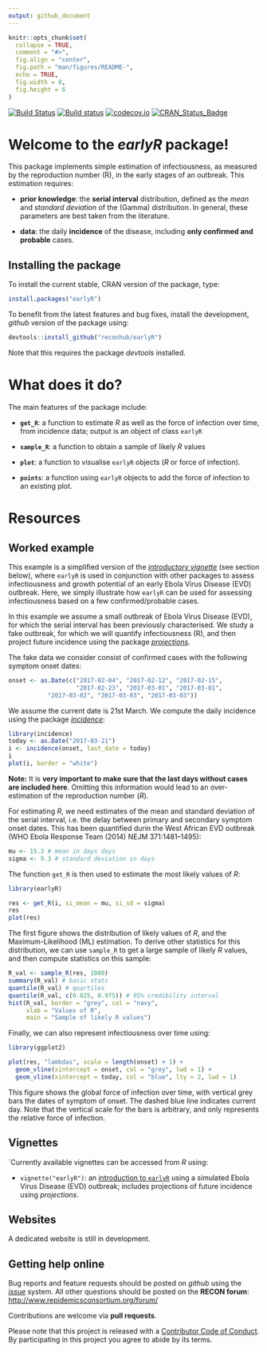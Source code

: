 ```yaml
---
output: github_document
---
```


<!-- README.md is generated from README.Rmd. Please edit that file -->


```r
knitr::opts_chunk$set(
  collapse = TRUE,
  comment = "#>",
  fig.align = "center",
  fig.path = "man/figures/README-",
  echo = TRUE,
  fig.width = 8,
  fig.height = 6
)
```


[![Build Status](https://travis-ci.org/reconhub/earlyR.svg?branch=master)](https://travis-ci.org/reconhub/earlyR)
[![Build status](https://ci.appveyor.com/api/projects/status/spq4patqkwrtlcgt/branch/master?svg=true)](https://ci.appveyor.com/project/thibautjombart/earlyr/branch/master)
[![codecov.io](https://codecov.io/github/reconhub/earlyR/coverage.svg?branch=master)](https://codecov.io/github/reconhub/earlyR?branch=master)
[![CRAN_Status_Badge](http://www.r-pkg.org/badges/version/earlyR)](https://cran.r-project.org/package=earlyR)

# Welcome to the *earlyR* package!

This package implements simple estimation of infectiousness, as measured by the
reproduction number (R), in the early stages of an outbreak. This estimation requires:

- **prior knowledge**: the **serial interval** distribution, defined as the *mean* and
*standard deviation* of the (Gamma) distribution. In general, these parameters
are best taken from the literature.

- **data**: the daily **incidence** of the disease, including **only confirmed
    and probable** cases.



## Installing the package

To install the current stable, CRAN version of the package, type:
```r
install.packages("earlyR")
```

To benefit from the latest features and bug fixes, install the development,
*github* version of the package using:

```r
devtools::install_github("reconhub/earlyR")
```

Note that this requires the package *devtools* installed.


# What does it do?

The main features of the package include:

- **`get_R`**: a function to estimate *R* as well as the force of infection over
    time, from incidence data; output is an object of class `earlyR`

- **`sample_R`**: a function to obtain a sample of likely *R* values

- **`plot`**: a function to visualise `earlyR` objects (*R* or force of infection).

- **`points`**: a function using `earlyR` objects to add the force of infection
    to an existing plot.



# Resources

## Worked example

This example is a simplified version of the
[*introductory vignette*](http://www.repidemicsconsortium.org/earlyR/articles/earlyR.html)
(see section below), where `earlyR` is used in conjunction with other packages
to assess infectiousness and growth potential of an early Ebola Virus Disease
(EVD) outbreak. Here, we simply illustrate how `earlyR` can be used for
assessing infectiousness based on a few confirmed/probable cases.

In this example we assume a small outbreak of Ebola Virus Disease (EVD), for
which the serial interval has been previously characterised. We study a fake
outbreak, for which we will quantify infectiousness (R), and then project future
incidence using the package
[*projections*](https://github.com/reconhub/projections).

The fake data we consider consist of confirmed cases with the
following symptom onset dates:

```r

onset <- as.Date(c("2017-02-04", "2017-02-12", "2017-02-15",
                   "2017-02-23", "2017-03-01", "2017-03-01",
		   "2017-03-02", "2017-03-03", "2017-03-03"))		 

```

We assume the current date is 21st March.
We compute the daily incidence using the package
[*incidence*](https://github.com/reconhub/incidence):

```r

library(incidence)
today <- as.Date("2017-03-21")
i <- incidence(onset, last_date = today)
i
plot(i, border = "white")

```

**Note:** It is **very important to make sure that the last days without cases are
included here**. Omitting this information would lead to an over-estimation of the
reproduction number (*R*).


For estimating *R*, we need estimates of the mean and standard deviation of the
serial interval, i.e. the delay between primary and secondary symptom onset
dates. This has been quantified durin the West African EVD outbreak (WHO Ebola
Response Team (2014) NEJM 371:1481–1495):

```r

mu <- 15.3 # mean in days days
sigma <- 9.3 # standard deviation in days

```

The function `get_R` is then used to estimate the most likely values of *R*:
```r

library(earlyR)

res <- get_R(i, si_mean = mu, si_sd = sigma)
res
plot(res)

```

The first figure shows the distribution of likely values of *R*, and the
Maximum-Likelihood (ML) estimation. To derive other statistics for this
distribution, we can use `sample_R` to get a large sample of likely *R* values,
and then compute statistics on this sample:

```r

R_val <- sample_R(res, 1000)
summary(R_val) # basic stats
quantile(R_val) # quartiles
quantile(R_val, c(0.025, 0.975)) # 95% credibility interval
hist(R_val, border = "grey", col = "navy",
     xlab = "Values of R",
     main = "Sample of likely R values")

```

Finally, we can also represent infectiousness over time using:

```r
library(ggplot2)

plot(res, "lambdas", scale = length(onset) + 1) +
  geom_vline(xintercept = onset, col = "grey", lwd = 1) +
  geom_vline(xintercept = today, col = "blue", lty = 2, lwd = 1)

```

This figure shows the global force of infection over time, with vertical grey
bars the dates of symptom of onset. The dashed blue line indicates current day.
Note that the vertical scale for the bars is arbitrary, and only represents the
relative force of infection.




## Vignettes

`Currently available vignettes can be accessed from *R* using:

- `vignette("earlyR")`: an
  [introduction to `earlyR`](http://www.repidemicsconsortium.org/earlyR/articles/earlyR.html)
  using a simulated Ebola Virus Disease (EVD) outbreak; includes projections of
  future incidence using *projections*.


## Websites

A dedicated website is still in development.




## Getting help online

Bug reports and feature requests should be posted on *github* using the
[*issue*](http://github.com/reconhub/earlyR/issues) system. All other questions
should be posted on the **RECON forum**: <br>
[http://www.repidemicsconsortium.org/forum/](http://www.repidemicsconsortium.org/forum/)

Contributions are welcome via **pull requests**.

Please note that this project is released with a [Contributor Code of
Conduct](CONDUCT.md). By participating in this project you agree to abide by its
terms.

